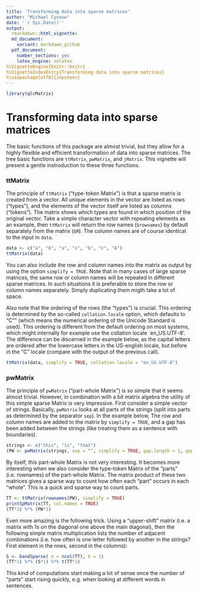```yaml
---
title: 'Transforming data into sparse matrices'
author: "Michael Cysouw"
date: '`r Sys.Date()`'
output:
  rmarkdown::html_vignette:
  md_document:
    variant: markdown_github
  pdf_document:
    number_sections: yes
    latex_engine: xelatex
%\VignetteEngine{knitr::knitr}
%\VignetteIndexEntry{Transforming data into sparse matrices}
%\usepackage[utf8]{inputenc}
---
```


```r
library(qlcMatrix)
```

# Transforming data into sparse matrices

The basic functions of this package are almost trivial, but they allow for a highly flexible and efficient transformation of data into sparse matrices. The tree basic functions are `ttMatrix`, `pwMatrix`, and `jMatrix`. This vignette will present a gentle instroduction to these three functions.

### ttMatrix

The principle of `ttMatrix` ("type-token Matrix") is that a sparse matrix is created from a vector. All unique elements in the vector are listed as rows ("types"), and the elements of the vector itself are listed as columns ("tokens"). The matrix shows which types are found in which position of the original vector. Take a simple character vector with repeating elements as an example, then `ttMatrix` will return the row names (`$rownames`) by default separately from the matrix (`$M`). The column names are of course identical to the input in `data`.

```r
data <- c("a", "b", "a", "c", "b", "c", "A")
ttMatrix(data)
```

You can also include the row and column names into the matrix as output by using the option `simplify = TRUE`. Note that in many cases of large sparse matrices, the same row or column names will be repeated in different sparse matrices. In such situations it is preferable to store the row or column names separately. Simply duplicating them migth take a lot of space.

Also note that the ordering of the rows (the "types") is crucial. This ordering is determined by the so-called `collation.locale` option, which defaults to "C"" (which means the numerical ordering of the Unicode Standard is used). This ordering is different from the default ordering on most systems, which might internally for example use the collation locale `en_US.UTF-8'. The difference can be discerned in the example below, as the capital letters are ordered after the lowercase letters in the US-english locale, but before in the "C" locale (compare with the output of the previous call).

```r
ttMatrix(data, simplify = TRUE, collation.locale = "en_US.UTF-8")
```

### pwMatrix

The principle of `pwMatrix` ("part-whole Matrix") is so simple that it seems almost trivial. However, in combination with a bit matrix algebra the utility of this simple sparse Matrix is very impressive. First consider a simple vector of strings. Basically, `pwMatrix` looks at all parts of the strings (split into parts as determined by the separator `sep`). In the example below, The row and column names are added to the matrix by `simplify = TRUE`, and a gap has been added between the strings (like treating them as a sentence with boundaries).

```r
strings <- c("this", "is", "that")
(PW <- pwMatrix(strings, sep = "", simplify = TRUE, gap.length = 1, gap.symbol = "_") )
```

By itself, this part-whole Matrix is not very interesting. It becomes more interesting when we also consider the type-token Matrix of the "parts" (i.e. rownames) of the part-whole Matrix. The matrix product of these two matrices gives a sparse way to count how often each "part" occurs in each "whole". This is a quick and sparse way to count parts.

```r
TT <- ttMatrix(rownames(PW), simplify = TRUE)
printSpMatrix(TT, col.names = TRUE)
(TT*1) %*% (PW*1)
```

Even more amazing is the following trick. Using a "upper-shift" matrix (i.e. a matrix with 1s on the diagonal one above the main diagonal), then the following simple matrix multiplication lists the number of adjacent combinations (i.e. how often is one letter followed by another in the strings? First element in the rows, second in the columns):

```r
S <- bandSparse( n = ncol(TT), k = 1)
(TT*1) %*% (S*1) %*% t(TT*1)
```

This kind of computations start making a lot of sense once the number of "parts" start rising quickly, e.g. when looking at different words in sentences.